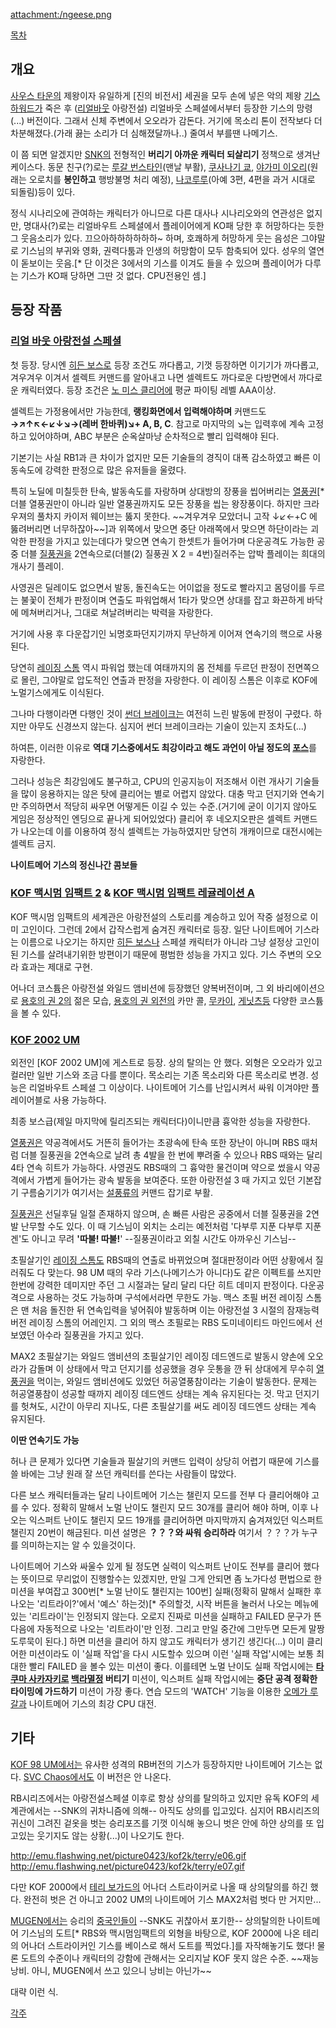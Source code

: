 attachment:/ngeese.png

[[목차]]

== 개요 ==
[[사우스 타운]]의 제왕이자 유일하게 [진의 비전서] 세권을 모두 손에 넣은 악의 제왕 [[기스 하워드]]가 죽은 후 ([[리얼바웃]] 아랑전설) 리얼바웃 스페셜에서부터 등장한 기스의 망령(...) 버전이다. 그래서 신체 주변에서 오오라가 감돈다. 거기에 목소리 톤이 전작보다 더 차분해졌다.(가래 끓는 소리가 더 심해졌달까나..) 줄여서 부를땐 나메기스. 

이 쯤 되면 알겠지만 [[SNK]]의 전형적인 '''버리기 아까운 캐릭터 되살리기''' 정책으로 생겨난 케이스다. 동문 친구(?)로는 [[루갈 번스타인]](맨날 부활), [[쿠사나기 쿄]], [[야가미 이오리]](원래는 오로치를 '''봉인하고''' 행방불명 처리 예정), [[나코루루]](아예 3편, 4편을 과거 시대로 되돌림)등이 있다.

정식 시나리오에 관여하는 캐릭터가 아니므로 다른 대사나 시나리오와의 연관성은 없지만, 명대사(?)로는 리얼바우트 스페셜에서 플레이어에게 KO패 당한 후 허망하다는 듯한 그 웃음소리가 있다. 끄으아하하하하하하~ 하며, 호쾌하게 허망하게 웃는 음성은 그야말로 기스님의 부귀와 영화, 권력다툼과 인생의 허망함이 모두 함축되어 있다. 성우의 열연이 돋보이는 웃음.[* 단 이것은 3에서의 기스를 이겨도 들을 수 있으며 플레이어가 다루는 기스가 KO패 당하면 그딴 것 없다. CPU전용인 셈.]

== 등장 작품 ==
=== [[리얼 바웃 아랑전설 스페셜]] ===
첫 등장. 당시엔 [[히든 보스]]로 등장 조건도 까다롭고, 기껏 등장하면 이기기가 까다롭고, 겨우겨우 이겨서 셀렉트 커맨드를 알아내고 나면 셀렉트도 까다로운 다방면에서 까다로운 캐릭터였다. 등장 조건은 [[노 미스 클리어]]에 평균 파이팅 레벨 AAA이상.

셀렉트는 가정용에서만 가능한데, '''랭킹화면에서 입력해야하며''' 커맨드도 '''→↗↑↖←↙↓↘→(레버 한바퀴)↘+ A, B, C'''. 참고로 마지막의 ↘는 입력후에 계속 고정하고 있어야하며, ABC 부분은 순옥살마냥 순차적으로 빨리 입력해야 된다. 

기본기는 사실 RB1과 큰 차이가 없지만 모든 기술들의 경직이 대폭 감소하였고 빠른 이동속도에 강력한 판정으로 많은 유저들을 울렸다.
 
특히 노딜에 미칠듯한 탄속, 발동속도를 자랑하며 상대방의 장풍을 씹어버리는 [[열풍권]][* 더블 열풍권만이 아니라 일반 열풍권까지도 모든 장풍을 씹는 왕장풍이다. 하지만 크라우져의 풀차지 카이저 웨이브는 뚫지 못한다. ~~겨우겨우 모았더니 고작 ↓↙←+C 에 뚫려버리면 너무하잖아~~]과 위쪽에서 맞으면 중단 아래쪽에서 맞으면 하단이라는 괴악한 판정을 가지고 있는데다가 맞으면 연속기 한셋트가 들어가며 다운공격도 가능한 공중 더블 [[질풍권]]을 2연속으로(더블(2) 질풍권 X 2 = 4번)질러주는 압박 플레이는 희대의 개사기 플레이.

사영권은 딜레이도 없으면서 발동, 돌진속도는 어이없을 정도로 빨라지고 몸덩이를 두르는 불꽃이 전체가 판정이며 연출도 파워업해서 1타가 맞으면 상대를 잡고 화끈하게 바닥에 메쳐버리거나, 그대로 쳐날려버리는 박력을 자랑한다. 

거기에 사용 후 다운잡기인 뇌명호파던지기까지 무난하게 이어져 연속기의 핵으로 사용된다.

당연히 [[레이징 스톰]] 역시 파워업 했는데 여태까지의 몸 전체를 두르던 판정이 전면쪽으로 몰린, 그야말로 압도적인 연출과 판정을 자랑한다. 이 레이징 스톰은 이후로 KOF에 노멀기스에게도 이식된다.

그나마 다행이라면 다행인 것이 [[썬더 브레이크]]는 여전히 느린 발동에 판정이 구렸다. 하지만 아무도 신경쓰지 않는다. 심지어 썬더 브레이크라는 기술이 있는지 조차도(...)

하여튼, 이러한 이유로 '''역대 기스중에서도 최강이라고 해도 과언이 아닐 정도의 [[포스]]'''를 자랑한다.

그러나 성능은 최강임에도 불구하고, CPU의 인공지능이 저조해서 이런 개사기 기술들을 많이 응용하지는 않은 탓에 클리어는 별로 어렵지 않았다. 대충 막고 던지기와 연속기만 주의하면서 적당히 싸우면 어떻게든 이길 수 있는 수준.(거기에 굳이 이기지 않아도 게임은 정상적인 엔딩으로 끝나게 되어있었다) 클리어 후 네오지오판은 셀렉트 커맨드가 나오는데 이를 이용하여 정식 셀렉트는 가능하였지만 당연히 개캐이므로 대전시에는 셀렉트 금지. 

{{{#!html
<embed src="http://www.youtube.com/v/1003Mlw-hXo&hl=en" type="application/x-shockwave-flash" wmode="transparent" width="425" height="355"></embed>
}}}
'''나이트메어 기스의 정신나간 콤보들'''

=== [[KOF 맥시멈 임팩트 2]] & [[KOF 맥시멈 임팩트 레귤레이션 A]] ===
KOF 맥시멈 임팩트의 세계관은 아랑전설의 스토리를 계승하고 있어 작중 설정으로 이미 고인이다. 그런데 2에서 갑작스럽게 숨겨진 캐릭터로 등장. 일단 나이트메어 기스라는 이름으로 나오기는 하지만 [[히든 보스]]나 스페셜 캐릭터가 아니라 그냥 설정상 고인이 된 기스를 살려내기위한 방편이기 때문에 평범한 성능을 가지고 있다. 기스 주변의 오오라 효과는 제대로 구현.

어나더 코스튬은 아랑전설 와일드 앰비션에 등장했던 양복버전이며, 그 외 바리에이션으로 [[용호의 권 2]]의 젊은 모습, [[용호의 권 외전]]의 카만 콜, [[무카이]], [[게닛츠]]등 다양한 코스튬을 볼 수 있다.

=== [[KOF 2002 UM]] ===
외전인 [KOF 2002 UM]에 게스트로 등장. 상의 탈의는 안 했다. 외형은 오오라가 있고 컬러만 일반 기스와 조금 다를 뿐이다. 목소리는 기존 목소리와 다른 목소리로 변경. 성능은 리얼바우트 스페셜 그 이상이다. 나이트메어 기스를 난입시켜서 싸워 이겨야만 플레이어블로 사용 가능하다.

최종 보스급(제일 마지막에 릴리즈되는 캐릭터다)이니만큼 흉악한 성능을 자랑한다.

[[열풍권]]은 약공격에서도 거뜬히 들어가는 초광속에 탄속 또한 장난이 아니며 RBS 때처럼 더블 질풍권을 2연속으로 날려 총 4발을 한 번에 뿌려줄 수 있으나 RBS 때와는 달리 4타 연속 히트가 가능하다. 사영권도 RBS때의 그 흉악한 물건이며 약으로 썼을시 약공격에서 가볍게 들어가는 광속 발동을 보여준다. 또한 아랑전설 3 때 가지고 있던 기본잡기 구름숨기기가 여기서는 [[설풍]]류의 커맨드 잡기로 부활. 

[[질풍권]]은 선딜후딜 일절 존재하지 않으며, 손 빠른 사람은 공중에서 더블 질풍권을 2연발 난무할 수도 있다. 이 때 기스님이 외치는 소리는 예전처럼 '다부루 지푼 다부루 지푼겐'도 아니고 무려 ''''따불! 따불!'''' --질풍권이라고 외칠 시간도 아까우신 기스님--

초필살기인 [[레이징 스톰]]도 RBS때의 연출로 바뀌었으며 절대판정이라 어떤 상황에서 질러줘도 다 맞는다. 98 UM 때의 우라 기스(나메기스가 아니다)도 같은 이펙트를 쓰지만 한번에 강력한 데미지만 주던 그 시절과는 달리 달리 다단 히트 데미지 판정이다. 다운공격으로 사용하는 것도 가능하며 구석에서라면 무한도 가능. 맥스 초필 버전 레이징 스톰은 맨 처음 돌진한 뒤 연속입력을 넣어줘야 발동하며 이는 아랑전설 3 시절의 잠재능력 버전 레이징 스톰의 어레인지. 그 외의 맥스 초필로는 RBS 도미네이티드 마인드에서 선보였던 아수라 질풍권을 가지고 있다. 

MAX2 초필살기는 와일드 앰비션의 초필살기인 레이징 데드엔드로 발동시 양손에 오오라가 감돌며 이 상태에서 막고 던지기를 성공했을 경우 웃통을 깐 뒤 상대에게 무수히 [[열풍권]]을 먹이는, 와일드 앰비션에도 있었던 허공열풍참이라는 기술이 발동한다. 문제는 허공열풍참이 성공할 때까지 레이징 데드엔드 상태는 계속 유지된다는 것. 막고 던지기를 헛쳐도, 시간이 아무리 지나도, 다른 초필살기를 써도 레이징 데드엔드 상태는 계속 유지된다.

{{{#!html
<embed src="http://www.youtube.com/v/KqoByM5_EsU&color1=0xb1b1b1&color2=0xcfcfcf&hl=ko&feature=player_embedded&fs=1" type="application/x-shockwave-flash" allowfullscreen="true" width="425" height="344"></embed>
}}}

{{{#!html
<embed src="http://www.youtube.com/v/ePVmekLsbR8&hl=ko&fs=1" type="application/x-shockwave-flash" allowscriptaccess="always" allowfullscreen="true" width="425" height="344"></embed>
}}}

'''이딴 연속기도 가능'''

허나 큰 문제가 있다면 기술들과 필살기의 커맨드 입력이 상당히 어렵기 때문에 기스를 쓸 바에는 그냥 원래 잘 쓰던 캐릭터를 쓴다는 사람들이 많았다.

다른 보스 캐릭터들과는 달리 나이트메어 기스는 챌린지 모드를 전부 다 클리어해야 고를 수 있다. 정확히 말해서 노멀 난이도 챌린지 모드 30개를 클리어 해야 하며, 이후 나오는 익스퍼트 난이도 챌린지 모드 19개를 클리어하면 마지막까지 숨겨져있던 익스퍼트 챌린지 20번이 해금된다. 미션 설명은 '''？？？와 싸워 승리하라''' 여기서 ？？？가 누구를 의미하는지는 알 수 있을것이다. 

나이트메어 기스와 싸울수 있게 될 정도면 실력이 익스퍼트 난이도 전부를 클리어 했다는 뜻이므로 무리없이 진행할수는 있겠지만, 만일 그게 안되면 좀 노가다성 편법으로 한 미션을 부여잡고 300번[* 노멀 난이도 챌린지는 100번] 실패(정확히 말해서 실패한 후 나오는 '리트라이?'에서 '예스' 하는것)[* 주의할것, 시작 버튼을 눌러서 나오는 메뉴에 있는 '리트라이'는 인정되지 않는다. 오로지 진짜로 미션을 실패하고 FAILED 문구가 뜬 다음에 자동적으로 나오는 '리트라이'만 인정. 그리고 만일 중간에 그만두면 모든게 말짱 도루묵이 된다.] 하면 미션을 클리어 하지 않고도 캐릭터가 생기긴 생긴다(...) 이미 클리어한 미션이라도 이 '실패 작업'을 다시 시도할수 있으며 이런 '실패 작업'시에는 보통 최대한 빨리 FAILED 을 볼수 있는 미션이 좋다. 이를테면 노멀 난이도 실패 작업시에는 '''[[타쿠마 사카자키]]로 [[백라멸정]] 버티기''' 미션이, 익스퍼트 실패 작업시에는 '''중단 공격 정확한 타이밍에 가드하기''' 미션이 가장 좋다.
{{{#!html
<embed width="640" height="480" src="//www.youtube.com/embed/DAlDCNmNFh0?rel=0" frameborder="0" allowfullscreen>
}}}
연습 모드의 'WATCH' 기능을 이용한 [[오메가 루갈]]과 나이트메어 기스의 최강 CPU 대전.

== 기타 ==
[[KOF 98 UM]]에서는 유사한 성격의 RB버전의 기스가 등장하지만 나이트메어 기스는 없다. [[SVC Chaos]]에서도 이 버전은 안 나온다.

RB시리즈에서는 아랑전설스페셜 이후로 항상 상의를 탈의하고 있지만 유독 KOF의 세계관에서는 --SNK의 귀차니즘에 의해-- 아직도 상의를 입고있다. 심지어 RB시리즈의 귀신이 그려진 겉옷을 벗는 승리포즈를 기껏 이식해 놓으니 벗은 안에 하얀 상의를 또 입고있는 웃기지도 않는 상황(...)이 나오기도 한다.

http://emu.flashwing.net/picture0423/kof2k/terry/e06.gif
http://emu.flashwing.net/picture0423/kof2k/terry/e07.gif

다만 KOF 2000에서 [[테리 보가드]]의 어나더 스트라이커로 나올 때 상의탈의를 하긴 했다. 완전히 벗은 건 아니고 2002 UM의 나이트메어 기스 MAX2처럼 벗다 만 거지만...

[[MUGEN]]에서는 승리의 [[중국인]]들이 --SNK도 귀찮아서 포기한-- 상의탈의한 나이트메어 기스님의 도트[* RBS와 맥시멈임팩트의 외형을 바탕으로, KOF 2000에 나온 테리의 어나더 스트라이커인 기스를 베이스로 해서 도트를 찍었다.]를 자작해놓기도 했다! 물론 도트의 수준이나 캐릭터의 강함에 관해서는 오리지날 KOF 못지 않은 수준. ~~재능낭비. 아니, MUGEN에서 쓰고 있으니 낭비는 아닌가~~

{{{#!html
<embed src="http://www.youtube.com/v/JrClz66dvWY?fs=1&amp;hl=ko_KR" type="application/x-shockwave-flash" allowscriptaccess="always" allowfullscreen="true" width="480" height="385"></embed>
}}}
{{{#!html
<embed src="http://www.youtube.com/v/VitPtbH2YDI?fs=1&amp;hl=ko_KR" type="application/x-shockwave-flash" allowscriptaccess="always" allowfullscreen="true" width="480" height="385"></embed>
}}}
대략 이런 식.

[[각주]]

